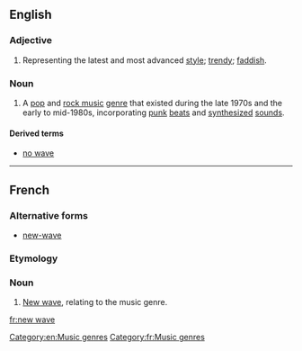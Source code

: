 ==English==
{{wikipedia|New Wave music}}

===Adjective===
{{en-adj|pos=[[new]] [[wave]]}}

# Representing the latest and most advanced [[style]]; [[trendy]]; [[faddish]].

===Noun===
{{en-noun|-}}

# A [[pop music|pop]] and [[rock music]] [[genre]] that existed during the late 1970s and the early to mid-1980s, incorporating [[punk rock|punk]] [[beat]]s and [[synthesizer|synthesized]] [[sound]]s.

====Derived terms====
* [[no wave]]
[[Category:en:Music genres]]
----

==French==

===Alternative forms===
* [[new-wave]]

===Etymology===
{{borrowing|en|lang=fr}}

===Noun===
{{infl|fr|noun|head=[[new]] [[wave]]|g=m|singular only}}

# [[new wave#English|New wave]], relating to the music genre.

[[Category:fr:Music genres]]

[[fr:new wave]]
